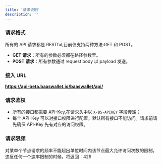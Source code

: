 ```yaml
---
title: '请求说明'
description: ''
---
```


### 请求格式

所有的 API 请求都是 RESTful,目前仅支持两种方法:GET 和 POST。

*  **GET 请求**：所有的参数必须都在路径参数里。
* **POST 请求**：所有参数通过 request body 以 payload 发送。

### 接入 URL

**https://api-beta.baaswallet.io/baaswallet/api/**


### 请求鉴权

- 所有的接口都需要 API-Key,在请求头中以 `X-BS-APIKEY` 字段传递；
- 每个 API-Key 可以对接口权限进行配置，默认所有接口不能访问。请求前请先确保 API-Key 先有对应的访问权限。

### 请求限频

对某单个节点请求的频率不能超出单位时间内该节点最大允许访问次数的限制。
违反任何一个速率限制的时候，将返回：429
